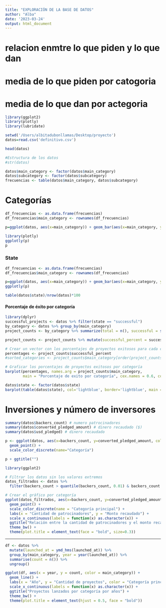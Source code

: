 ```yaml
---
title: "EXPLORACIÓN DE LA BASE DE DATOS"
author: "Alba"
date: '2023-03-24'
output: html_document
---
```


# relacion enmtre lo que piden y lo que dan
# media de lo que piden por catogoria
# media de lo que dan por actegoria

```r
library(ggplot2)
library(plotly)
library(lubridate)
```



```r
setwd('/Users/albitadubonllamas/Desktop/proyecto')
datos=read.csv('definitivo.csv')
```



```r
head(datos)
```


```r
#Estructura de los datos
#str(datos)
```


```r
datos$main_category <- factor(datos$main_category)
datos$subcategory <- factor(datos$subcategory)
frecuencias <- table(datos$main_category, datos$subcategory)
```




# Categorías

```r
df_frecuencias <- as.data.frame(frecuencias)
df_frecuencias$main_category <- rownames(df_frecuencias)

p=ggplot(datos, aes(x=main_category)) + geom_bar(aes(x=main_category, y=..count.., fill = factor(subcategory)))

library(plotly)
ggplotly(p)
p
```


### State 

```r
df_frecuencias <- as.data.frame(frecuencias)
df_frecuencias$main_category <- rownames(df_frecuencias)

p=ggplot(datos, aes(x=main_category)) + geom_bar(aes(x=main_category, y=..count.., fill = factor(state)))
ggplotly(p)

```


```r
table(datos$state)/nrow(datos)*100
```


#### Porcentaje de éxito por categoría

```r
library(dplyr)
successful_projects <- datos %>% filter(state == "successful")
by_category <- datos %>% group_by(main_category)
project_counts <- by_category %>% summarize(total = n(), successful = sum(state == "successful"))

project_counts <- project_counts %>% mutate(successful_percent = successful / total * 100)
```




```r
# Crear un vector con los porcentajes de proyectos exitosos para cada categoría
percentages <- project_counts$successful_percent
#sorted_categories <- project_counts$main_category[order(project_counts$successful_percent)]

# Graficar los porcentajes de proyectos exitosos por categoría
barplot(percentages, names.arg = project_counts$main_category, 
        main = "Porcentaje de exito por categoría", cex.names = 0.6, col='lightblue', border='lightblue')

```


```r
datos$state <- factor(datos$state)
barplot(table(datos$state), col='lightblue', border='lightblue', main = "Estados royectos kickstarter")

```

# Inversiones y número de inversores


```r
summary(datos$backers_count) # numero patrocinadores 
summary(datos$converted_pledged_amount) # dinero recaudado ($)
summary(datos$usd_pledged) # dinero recaudado 
```



```r
p <- ggplot(datos, aes(x=backers_count, y=converted_pledged_amount, color=main_category)) + 
  geom_point() +
  scale_color_discrete(name="Categoría")

p + ggtitle("")
```



```r
library(ggplot2)

# Filtrar los datos sin los valores extremos
datos_filtrados <- datos %>% 
  filter(backers_count > quantile(backers_count, 0.01) & backers_count < quantile(backers_count, 0.99))

# Crear el gráfico por categoría
ggplot(datos_filtrados, aes(x=backers_count, y=converted_pledged_amount, color=main_category)) + 
  geom_point() +
  scale_color_discrete(name = "Categoría principal") +
  labs(x = "Cantidad de patrocinadores", y = "Monto recaudado") +
  scale_x_continuous(labels = function(x) as.character(x)) +
  ggtitle("Relación entre la cantidad de patrocinadores y el monto recaudado por categoría") +
  theme_bw() +
  theme(plot.title = element_text(face = "bold", size=0.3))

```

-------------------------------------------------------------------------------------


```r
df <- datos %>%
  mutate(launched_at = ymd_hms(launched_at)) %>%
  group_by(main_category, year = year(launched_at)) %>%
  summarise(count = n()) %>%
  ungroup()

ggplot(df, aes(x = year, y = count, color = main_category)) +
  geom_line() +
  labs(x = "Año", y = "Cantidad de proyectos", color = "Categoría principal") +
  scale_x_continuous(labels = function(x) as.character(x)) +
  ggtitle("Proyectos lanzados por categoría por años") +
  theme_bw() +
  theme(plot.title = element_text(hjust = 0.5, face = "bold"))


```







